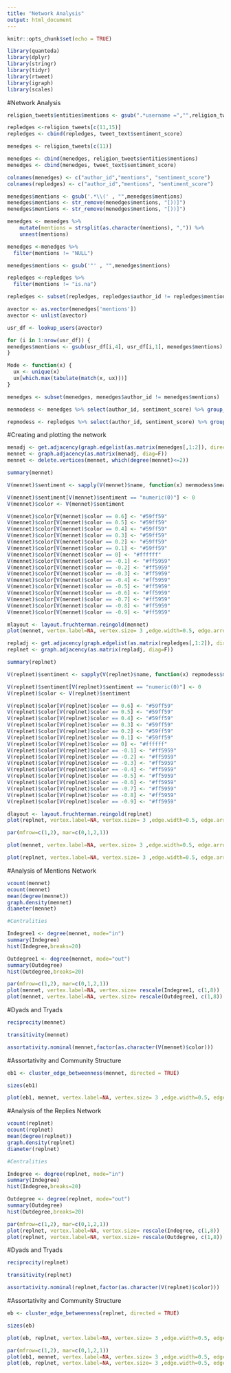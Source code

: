 ```yaml
---
title: "Network Analysis"
output: html_document
---
```


```r
knitr::opts_chunk$set(echo = TRUE)
```

```r
library(quanteda)
library(dplyr)
library(stringr)
library(tidyr)
library(rtweet)
library(igraph)
library(scales)
```

#Network Analysis

```r
religion_tweets$entities$mentions <- gsub(".*username =","",religion_tweets$entities$mentions)
```

```r
repledges <-religion_tweets[c(11,15)]
repledges <- cbind(repledges, tweet_text$sentiment_score)
```

```r
menedges <- religion_tweets[c(11)]
```

```r
menedges <- cbind(menedges, religion_tweets$entities$mentions)
menedges <- cbind(menedges, tweet_text$sentiment_score)
```
```r
colnames(menedges) <- c("author_id","mentions", "sentiment_score")
colnames(repledges) <- c("author_id","mentions", "sentiment_score")
```

```r
menedges$mentions <- gsub('.*\\(' , "",menedges$mentions)
menedges$mentions <- str_remove(menedges$mentions, "[))]")
menedges$mentions <- str_remove(menedges$mentions, "[))]")
```

```r
menedges <- menedges %>% 
    mutate(mentions = strsplit(as.character(mentions), ",")) %>% 
    unnest(mentions)
```

```r
menedges <-menedges %>% 
  filter(mentions != "NULL")
```

```r
menedges$mentions <- gsub('"' , "",menedges$mentions)
```

```r
repledges <-repledges %>% 
  filter(mentions != "is.na")
```

```r
repledges <- subset(repledges, repledges$author_id != repledges$mentions)
```

```r
avector <- as.vector(menedges['mentions'])
avector <- unlist(avector)
```

```r
usr_df <- lookup_users(avector)
```

```r
for (i in 1:nrow(usr_df)) {
menedges$mentions <- gsub(usr_df[i,4], usr_df[i,1], menedges$mentions)  
}
```

```r
Mode <- function(x) {
  ux <- unique(x)
  ux[which.max(tabulate(match(x, ux)))]
}
```

```r
menedges <- subset(menedges, menedges$author_id != menedges$mentions)
```

```r
menmodess <- menedges %>% select(author_id, sentiment_score) %>% group_by(author_id)%>% summarise(mean = Mode(sentiment_score))
```
```r
repmodess <- repledges %>% select(author_id, sentiment_score) %>% group_by(author_id)%>% summarise(mean = Mode(sentiment_score))
```


#Creating and plotting the network

```r
menadj <- get.adjacency(graph.edgelist(as.matrix(menedges[,1:2]), directed=TRUE))
mennet <- graph.adjacency(as.matrix(menadj, diag=F))
mennet <- delete.vertices(mennet, which(degree(mennet)<=2))

summary(mennet)
```

```r
V(mennet)$sentiment <- sapply(V(mennet)$name, function(x) menmodess$mean[menmodess$author_id == x])
```

```r
V(mennet)$sentiment[V(mennet)$sentiment == "numeric(0)"] <- 0
V(mennet)$color <- V(mennet)$sentiment

V(mennet)$color[V(mennet)$color == 0.6] <- "#59ff59"
V(mennet)$color[V(mennet)$color == 0.5] <- "#59ff59"
V(mennet)$color[V(mennet)$color == 0.4] <- "#59ff59"
V(mennet)$color[V(mennet)$color == 0.3] <- "#59ff59"
V(mennet)$color[V(mennet)$color == 0.2] <- "#59ff59"
V(mennet)$color[V(mennet)$color == 0.1] <- "#59ff59"
V(mennet)$color[V(mennet)$color == 0] <- "#ffffff"
V(mennet)$color[V(mennet)$color == -0.1] <- "#ff5959"
V(mennet)$color[V(mennet)$color == -0.2] <- "#ff5959"
V(mennet)$color[V(mennet)$color == -0.3] <- "#ff5959"
V(mennet)$color[V(mennet)$color == -0.4] <- "#ff5959"
V(mennet)$color[V(mennet)$color == -0.5] <- "#ff5959"
V(mennet)$color[V(mennet)$color == -0.6] <- "#ff5959"
V(mennet)$color[V(mennet)$color == -0.7] <- "#ff5959"
V(mennet)$color[V(mennet)$color == -0.8] <- "#ff5959"
V(mennet)$color[V(mennet)$color == -0.9] <- "#ff5959"
```

```r
mlayout <- layout.fruchterman.reingold(mennet)
plot(mennet, vertex.label=NA, vertex.size= 3 ,edge.width=0.5, edge.arrow.size = 0.3, vertex.color = as.character(V(mennet)$color, layout = mlayout))
```

```r
repladj <- get.adjacency(graph.edgelist(as.matrix(repledges[,1:2]), directed=TRUE))
replnet <- graph.adjacency(as.matrix(repladj, diag=F))

summary(replnet)
```

```r
V(replnet)$sentiment <- sapply(V(replnet)$name, function(x) repmodess$mean[repmodess$author_id == x])
```

```r
V(replnet)$sentiment[V(replnet)$sentiment == "numeric(0)"] <- 0
V(replnet)$color <- V(replnet)$sentiment

V(replnet)$color[V(replnet)$color == 0.6] <- "#59ff59"
V(replnet)$color[V(replnet)$color == 0.5] <- "#59ff59"
V(replnet)$color[V(replnet)$color == 0.4] <- "#59ff59"
V(replnet)$color[V(replnet)$color == 0.3] <- "#59ff59"
V(replnet)$color[V(replnet)$color == 0.2] <- "#59ff59"
V(replnet)$color[V(replnet)$color == 0.1] <- "#59ff59"
V(replnet)$color[V(replnet)$color == 0] <- "#ffffff"
V(replnet)$color[V(replnet)$color == -0.1] <- "#ff5959"
V(replnet)$color[V(replnet)$color == -0.2] <- "#ff5959"
V(replnet)$color[V(replnet)$color == -0.3] <- "#ff5959"
V(replnet)$color[V(replnet)$color == -0.4] <- "#ff5959"
V(replnet)$color[V(replnet)$color == -0.5] <- "#ff5959"
V(replnet)$color[V(replnet)$color == -0.6] <- "#ff5959"
V(replnet)$color[V(replnet)$color == -0.7] <- "#ff5959"
V(replnet)$color[V(replnet)$color == -0.8] <- "#ff5959"
V(replnet)$color[V(replnet)$color == -0.9] <- "#ff5959"
```

```r
dlayout <- layout.fruchterman.reingold(replnet)
plot(replnet, vertex.label=NA, vertex.size= 3 ,edge.width=0.5, edge.arrow.size = 0.3, vertex.color = as.character(V(replnet)$color), layout = dlayout)
```
```r
par(mfrow=c(1,2), mar=c(0,1,2,1)) 

plot(mennet, vertex.label=NA, vertex.size= 3 ,edge.width=0.5, edge.arrow.size = 0.3, vertex.color = as.character(V(mennet)$color), layout = mlayout)

plot(replnet, vertex.label=NA, vertex.size= 3 ,edge.width=0.5, edge.arrow.size = 0.3, vertex.color = as.character(V(replnet)$color), layout = dlayout)
```

#Analysis of Mentions Network

```r
vcount(mennet)
ecount(mennet)
mean(degree(mennet))
graph.density(mennet)
diameter(mennet)
```


```r
#Centralities

Indegree1 <- degree(mennet, mode="in")
summary(Indegree)
hist(Indegree,breaks=20)
```

```r
Outdegree1 <- degree(mennet, mode="out")
summary(Outdegree)
hist(Outdegree,breaks=20)
```

```r
par(mfrow=c(1,2), mar=c(0,1,2,1)) 
plot(mennet, vertex.label=NA, vertex.size= rescale(Indegree1, c(1,8)) ,edge.width=0.5, edge.arrow.size = 0.3, vertex.color = as.character(V(mennet)$color), layout = mlayout)
plot(mennet, vertex.label=NA, vertex.size= rescale(Outdegree1, c(1,8)) ,edge.width=0.5, edge.arrow.size = 0.3, vertex.color = as.character(V(mennet)$color), layout = mlayout)
```

#Dyads and Tryads

```r
reciprocity(mennet)
```
```r
transitivity(mennet)
```
```r
assortativity.nominal(mennet,factor(as.character(V(mennet)$color)))
```

#Assortativity and Community Structure

```r
eb1 <- cluster_edge_betweenness(mennet, directed = TRUE)
```
```r
sizes(eb1)
```

```r
plot(eb1, mennet, vertex.label=NA, vertex.size= 3 ,edge.width=0.5, edge.arrow.size = 0.3, vertex.color = as.character(V(mennet)$color), layout = mlayout)
```

#Analysis of the Replies Network
```r
vcount(replnet)
ecount(replnet)
mean(degree(replnet))
graph.density(replnet)
diameter(replnet)
```

```r
#Centralities

Indegree <- degree(replnet, mode="in")
summary(Indegree)
hist(Indegree,breaks=20)
```

```r
Outdegree <- degree(replnet, mode="out")
summary(Outdegree)
hist(Outdegree,breaks=20)
```
```r
par(mfrow=c(1,2), mar=c(0,1,2,1)) 
plot(replnet, vertex.label=NA, vertex.size= rescale(Indegree, c(1,8)) ,edge.width=0.5, edge.arrow.size = 0.3, vertex.color = as.character(V(mennet)$color), layout = dlayout)
plot(replnet, vertex.label=NA, vertex.size= rescale(Outdegree, c(1,8)) ,edge.width=0.5, edge.arrow.size = 0.3, vertex.color = as.character(V(mennet)$color), layout = dlayout)
```

#Dyads and Tryads

```r
reciprocity(replnet)
```
```r
transitivity(replnet)
```
```r
assortativity.nominal(replnet,factor(as.character(V(replnet)$color)))
```

#Assortativity and Community Structure

```r
eb <- cluster_edge_betweenness(replnet, directed = TRUE)
```
```r
sizes(eb)
```

```r
plot(eb, replnet, vertex.label=NA, vertex.size= 3 ,edge.width=0.5, edge.arrow.size = 0.3, vertex.color = as.character(V(replnet)$color), layout = dlayout)
```
```r
par(mfrow=c(1,2), mar=c(0,1,2,1)) 
plot(eb1, mennet, vertex.label=NA, vertex.size= 3 ,edge.width=0.5, edge.arrow.size = 0.3, vertex.color = as.character(V(mennet)$color), layout = mlayout)
plot(eb, replnet, vertex.label=NA, vertex.size= 3 ,edge.width=0.5, edge.arrow.size = 0.3, vertex.color = as.character(V(replnet)$color), layout = dlayout)
```


